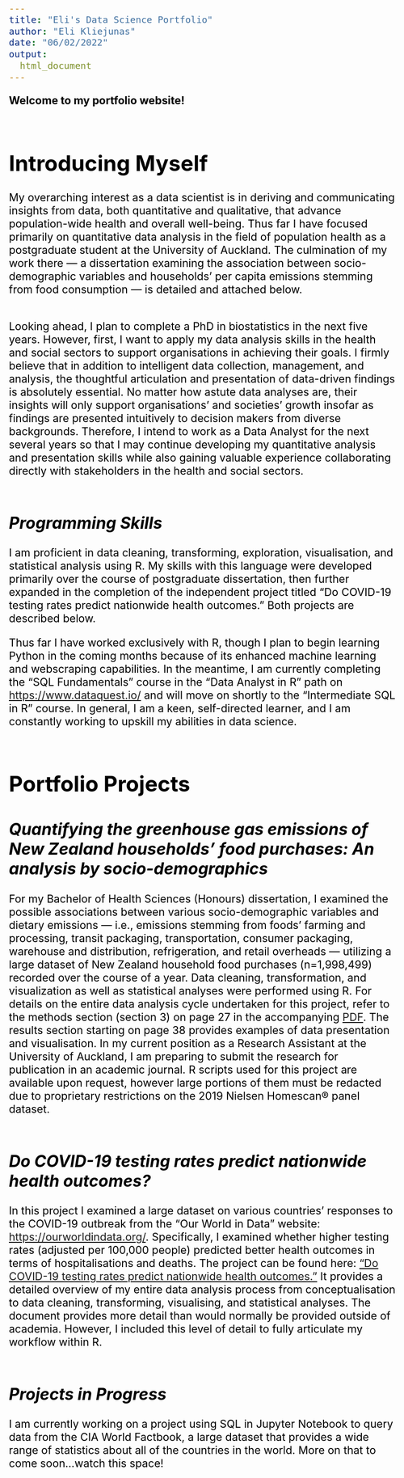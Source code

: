 ```yaml
---
title: "Eli's Data Science Portfolio"
author: "Eli Kliejunas"
date: "06/02/2022"
output: 
  html_document
---
```


<style type="text/css">
  body{
  font-size: 16pt;
  color: black; 
}
</style>


**Welcome to my portfolio website!** <br><br>


# **Introducing Myself**

My overarching interest as a data scientist is in deriving and communicating insights from data, both quantitative and qualitative, that advance population-wide health and overall well-being. Thus far I have focused primarily on quantitative data analysis in the field of population health as a postgraduate student at the University of Auckland. The culmination of my work there — a dissertation examining the association between socio-demographic variables and households' per capita emissions stemming from food consumption — is detailed and attached below. <br><br>

Looking ahead, I plan to complete a PhD in biostatistics in the next five years. However, first, I want to apply my data analysis skills in the health and social sectors to support organisations in achieving their goals. I firmly believe that in addition to intelligent data collection, management, and analysis, the thoughtful articulation and presentation of data-driven findings is absolutely essential. No matter how astute data analyses are, their insights will only support organisations' and societies' growth insofar as findings are presented intuitively to decision makers from diverse backgrounds. Therefore, I intend to work as a Data Analyst for the next several years so that I may continue developing my quantitative analysis and presentation skills while also gaining valuable experience collaborating directly with stakeholders in the health and social sectors.<br><br>

## *Programming Skills*
I am proficient in data cleaning, transforming, exploration, visualisation, and statistical analysis using R. My skills with this language were developed primarily over the course of postgraduate dissertation, then further expanded in the completion of the independent project titled "Do COVID-19 testing rates predict nationwide health outcomes." Both projects are described below.

Thus far I have worked exclusively with R, though I plan to begin learning Python in the coming months because of its enhanced machine learning and webscraping capabilities. In the meantime, I am currently completing the "SQL Fundamentals" course in the "Data Analyst in R" path on <https://www.dataquest.io/> and will move on shortly to the "Intermediate SQL in R" course. In general, I am a keen, self-directed learner, and I am constantly working to upskill my abilities in data science. <br><br>  

# **Portfolio Projects**

## *Quantifying the greenhouse gas emissions of New Zealand households’ food purchases: An analysis by socio-demographics*

For my Bachelor of Health Sciences (Honours) dissertation, I examined the  possible associations between various socio-demographic variables and dietary emissions — i.e., emissions stemming from foods' farming and processing, transit packaging, transportation, consumer packaging, warehouse and distribution, refrigeration, and retail overheads —  utilizing a large dataset of New Zealand household food purchases (n=1,998,499) recorded over the course of a year. Data cleaning, transformation, and visualization as well as statistical analyses were performed using R. For details on the entire data analysis cycle undertaken for this project, refer to the methods section (section 3) on page 27 in the accompanying <a href="https://elidjunas.github.io/portfolio/Dissertation.pdf" target="_blank">PDF</a>. The results section starting on page 38 provides examples of data presentation and visualisation. In my current position as a Research Assistant at the University of Auckland, I am preparing to submit the research for publication in an academic journal. R scripts used for this project are available upon request, however large portions of them must be redacted due to proprietary restrictions on the 2019 Nielsen Homescan® panel dataset. <br><br>

## *Do COVID-19 testing rates predict nationwide health outcomes?*

In this project I examined a large dataset on various countries' responses to the COVID-19 outbreak from the "Our World in Data" website: <https://ourworldindata.org/>. Specifically, I examined whether higher testing rates (adjusted per 100,000 people) predicted better health outcomes in terms of hospitalisations and deaths. The project can be found here: <a href="https://elidjunas.github.io/portfolio/covid_testing.html">"Do COVID-19 testing rates predict nationwide health outcomes."</a> It provides a detailed overview of my entire data analysis process from conceptualisation to data cleaning, transforming, visualising, and statistical analyses. The document provides more detail than would normally be provided outside of academia. However, I included this level of detail to fully articulate my workflow within R. <br><br>


## *Projects in Progress*
I am currently working on a project using SQL in Jupyter Notebook to query data from the CIA World Factbook, a large dataset that provides a wide range of statistics about all of the countries in the world. More on that to come soon...watch this space!


